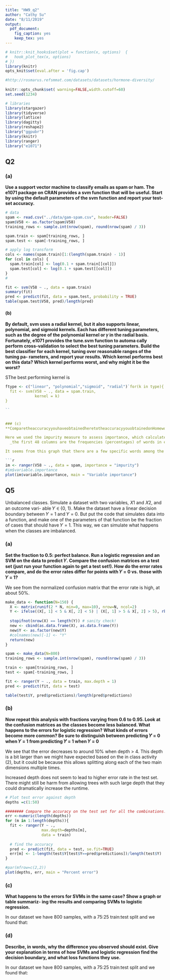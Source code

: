 ```yaml
---
title: "HW9_q2"
author: "Cathy Su"
date: "8/11/2019"
output:
  pdf_document:
    fig_caption: yes
    keep_tex: yes
---
```

```r
# knitr::knit_hooks$set(plot = function(x, options)  {
#   hook_plot_tex(x, options)
# })
library(knitr)
opts_knit$set(eval.after = 'fig.cap')
```

```r
#http://rosmarus.refsmmat.com/datasets/datasets/hormone-diversity/ 
  
knitr::opts_chunk$set( warning=FALSE,width.cutoff=60)
set.seed(1234)

# libraries
library(stargazer)
library(tidyverse)
library(lattice)
library(dagitty)
library(reshape2)
library("ggpubr")
library(knitr)
library(ranger)
library("e1071")
```

## Q2 

### (a) 

**Use a support vector machine to classify emails as spam or ham. The e1071 package on CRAN provides a svm function that will be useful. Start by using the default parameters of the svm function and report your test-set accuracy.**


```r
# data
spam <- read.csv("../data/gam-spam.csv", header=FALSE)
spam$V58 <- as.factor(spam$V58)
training_rows <- sample.int(nrow(spam), round(nrow(spam) / 3))

spam.train <- spam[training_rows, ]
spam.test <- spam[-training_rows, ]

# apply log transform
cols <- names(spam.train)[1:(length(spam.train) - 1)]
for (col in cols) {
  spam.train[col] <- log(0.1 + spam.train[[col]])
  spam.test[col] <- log(0.1 + spam.test[[col]])
}
# 

fit <- svm(V58 ~ ., data = spam.train)
summary(fit)
pred <- predict(fit, data = spam.test, probability = TRUE)
table(spam.test$V58, pred)/length(pred)
```

#### (b) 

**By default, svm uses a radial kernel, but it also supports linear, polynomial, and sigmoid kernels. Each has different tuning parameters, such as the degree of the polynomial kernel or 𝛾 in the radial basis. Fortunately, e1071 provides the tune.svm function to automa cally perform cross-validation to select the best tuning parameters. Build the best classifier for each kernel, tuning over reasonable ranges of the tuning pa- rameters, and report your results. Which kernel performs best on this data? Which kernel performs worst, and why might it be the worst?**

SThe best performing kernel is
```r
ftype <- c("linear", "polynomial","sigmoid", "radial")`for(k in type){
  fit <- svm(V58 ~ ., data = spam.train,
             kernel = k)
}

``


### (c) 
**ComparetheaccuracyyouhaveobtainedheretotheaccuracyyouobtainedonHomework 8 while using random forests**

Here we used the impurity measure to assess importance, which calculates importance "as the sum over the number of splits (accross all tress) that include the feature, proportionaly to the number of samples it splits." From the gam-spam activity we know that:
  _the first 48 columns are the frequencies (percentages) of words in each email that are specific words, such as "business" or "credit" or "free". The next 6 columns cound the frequencies of specific characters. The next few columns look at capitalization in the email, and the last column indicates if the email was spam (1) or not (0)._ 

It seems from this graph that there are a few specific words among the 48 which are very important, the last few frequencies of specific characters are important ( especially $ and !) and lastly the strings of capitalization within the email is really important. These observations seem to make sense since certain words, punctuation marks and use of capital letters are all distinctive characteristics of spam emails.

```r
im <- ranger(V58 ~ ., data = spam, importance = "impurity")
#im$variable.importance
plot(im$variable.importance, main = "Variable importance")
```


## Q5

Unbalanced classes. Simulate a dataset with two variables, 𝑋1 and 𝑋2, and an outcome vari- able 𝑌 ∈ {0, 1}. Make the dataset have a linear decision boundary between 𝑌 = 1 and 𝑌 = 0. But put the code that simulates data into a function, and make one of the parameters of that function be the fraction of cases that should have 𝑌 = 1. This way, we can simulate what happens when the classes are imbalanced.

### (a) 
**Set the fraction to 0.5: perfect balance. Run a logistic regression and an SVM on the data to predict 𝑌. Compare the confusion matrices on a test set (just run your function again to get a test set!). How do the error rates compare, and do the error rates differ for points with 𝑌 = 0 vs. those with 𝑌 = 1?**

We see from the normalized confusion matrix that the error rate is high, at about 50%.

```r

make_data <- function(N=150) {
  X <- matrix(runif(2 * N, min=0, max=10), nrow=N, ncol=2)
  Y <- ifelse((X[, 1] < 5 & X[, 2] < 5) | (X[, 1] > 5 & X[, 2] > 5), rbinom(N, 1, 0.1), rbinom(N, 1, 0.9))
  
  stopifnot(nrow(X) == length(Y)) # sanity check!
  new <- cbind(as.data.frame(X), as.data.frame(Y))
  new$Y <- as.factor(new$Y)
  #colnames(new)[-1] <- "Y"
  return(new)
}

spam <- make_data(N=800)
training_rows <- sample.int(nrow(spam), round(nrow(spam) / 3))

train <- spam[training_rows, ]
test <- spam[-training_rows, ]

fit <- ranger(Y ~ ., data = train, max.depth = 1)
pred <- predict(fit, data = test)

table(test$Y, pred$predictions)/length(pred$predictions)
```

### (b) 

**Now repeat this analysis with fractions varying from 0.6 to 0.95. Look at the confusion matrices as the classes become less balanced. What happens to the errors for logistic regression? What kinds of errors become more common? Be sure to distinguish between predicting 𝑌̂ = 0 when 𝑌 = 1 from predicting 𝑌̂ = 1 when 𝑌 = 0**

We see that the error decreases to around 10% when depth > 4. This depth is a bit larger than we might have expected based on the in class activity (2), but it could be because this allows splitting along each of the two main dimensions multiple times. 

Increased depth does not seem to lead to higher error rate in the test set. There might still be harm from allowing trees with such large depth that they could dramatically increase the runtime. 

```r
# Plot test error against depth
depths =c(1:50)

######## Compare the accuracy on the test set for all the combinations.
err <-numeric(length(depths))
for (m in 1:length(depths)){
  fit <- ranger(Y ~ .,
                max.depth=depths[m],
                data = train)
  
  # find the accuracy
  pred <- predict(fit, data = test, se.fit=TRUE)
  err[m] <- 1-length(test$Y[test$Y==pred$predictions])/length(test$Y)
}

#par(mfrow=c(2,2))
plot(depths, err, main = "Percent error")
```


### (c) 

**What happens to the errors for SVMs in the same case? Show a graph or table summariz- ing the results and comparing SVMs to logistic regression.**

In our dataset we have 800 samples, with a 75:25 train:test split and we found that:


### (d) 

**Describe, in words, why the difference you observed should exist. Give your explanation in terms of how SVMs and logistic regression find the decision boundary, and what loss functions they use.**

In our dataset we have 800 samples, with a 75:25 train:test split and we found that:

